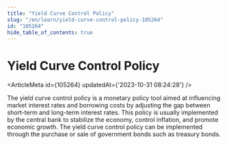 ```yaml
---
title: "Yield Curve Control Policy"
slug: "/en/learn/yield-curve-control-policy-105264"
id: "105264"
hide_table_of_contents: true
---
```



# Yield Curve Control Policy

<ArticleMeta id={105264} updatedAt={'2023-10-31 08:24:28'} />
<div className='border-solid border-b border-t-0 my-4 border-[var(--ifm-color-gray-300)]' />

The yield curve control policy is a monetary policy tool aimed at influencing market interest rates and borrowing costs by adjusting the gap between short-term and long-term interest rates. This policy is usually implemented by the central bank to stabilize the economy, control inflation, and promote economic growth. The yield curve control policy can be implemented through the purchase or sale of government bonds such as treasury bonds.
